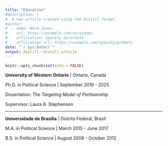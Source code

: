 ```yaml
---
title: "Education"
#description: |
#  A new article created using the Distill format.
#author:
#  - name: Nora Jones 
#    url: https://example.com/norajones
#    affiliation: Spacely Sprockets
#    affiliation_url: https://example.com/spacelysprokets
date: "`r Sys.Date()`"
output: distill::distill_article
---
```


```r
knitr::opts_chunk$set(echo = FALSE)
```

**University of Western Ontario** | Ontario, Canada 

Ph.D. in Political Science | September 2019 - 2025

Dissertation: *The Targeting Model of Partisanship*

Supervisor: Laura B. Stephenson


***

**Universidade de Brasilia** | Distrito Federal, Brasil

M.A. in Political Science | March 2015 - June 2017

B.S. in Political Science | August 2008 - October 2012






